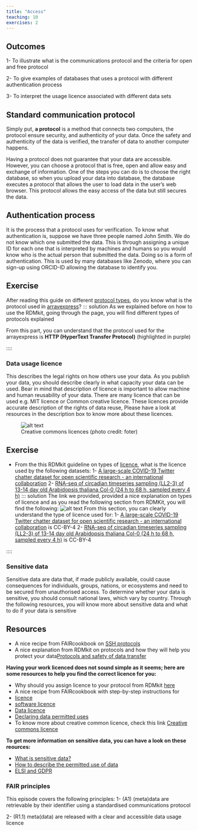 ```yaml
---
title: "Access"
teaching: 10
exercises: 2
---
```


::: callout
## Outcomes

1- To illustrate what is the communications protocol and the criteria for open and free protocol

2- To give examples of  databases that uses a protocol with   different  authentication process 

3- To interpret the usage licence associated with different data sets
:::

## Standard communication protocol
Simply put, **a protocol** is a method that connects two computers, the protocol ensure security, and authenticity of your data. Once the safety and authenticity of the data is verified, the transfer of data to another computer happens.

Having a protocol does not guarantee that your data are accessible. However, you can choose a protocol that is free, open and allow easy and exchange of information. One of the steps you can do is to choose the right database, so when you upload your data into database, the database executes a protocol that allows the user to  load data in the user’s web browser. This protocol allows the easy access of the data but still secures the data. 

## Authentication process
It is the process that a protocol uses for verification. To know what authentication is, suppose we have three people named John Smith. We do not know which one submitted the data. This is through assigning a unique ID for each one that is interpreted by machines and humans so you would know who is the actual person that submitted the data. Doing so is a form of authentication. This is used by many databases like Zenodo, where you can sign-up using ORCID-ID allowing the database to identify you.

:::: challenge
## Exercise
After reading this guide on different [protocol types](https://rdmkit.elixir-europe.org/data_transfer.html#how-do-you-transfer-large-data-files), do you know what is the protocol used in [arrayexpress](https://www.ebi.ac.uk/biostudies/arrayexpress)?
::: solution
As we explained before on how to use the RDMkit, going through the page, you will find different types of protocols explained

From this part, you can understand that the protocol used for the arrayexpress is **HTTP (HyperText Transfer Protocol)** (highlighted in purple)
:::
::::

### Data usage licence
This describes the legal rights on how others use your data. As you publish your data, you should describe clearly in what capacity your data can be used. Bear in mind that description of licence is important to allow machine and human reusability of your data. There are many licence that can be used e.g. MIT licence or Common creative licence. These licences provide accurate description of the rights of data reuse, Please have a look at resources in the description box to know more about these licences. 

![Creative commons licences (photo credit: foter)](fig/cc.jpg){alt='alt text'}


:::: challenge
## Exercise
- From the this RDMkit guideline on types of [licence](https://rdmkit.elixir-europe.org/licensing), what is the licence used by the following datasets:
1- [A large-scale COVID-19 Twitter chatter dataset for open scientific research - an international collaboration](https://zenodo.org/record/7368547#.Y4TjT3bP02w)
2- [RNA-seq of circadian timeseries sampling (LL2-3) of 13-14 day old Arabidopsis thaliana Col-0 (24 h to 68 h, sampled every 4 h)](https://www.ebi.ac.uk/biostudies/arrayexpress/studies/E-MTAB-7933)
::: solution
The link we provided, provided a nice explanation on types of licence and as you read the following section from RDMKit, you will find the following:
![(RDMkit on types of licence)](fig/img41.png){alt='alt text'}
From this section, you can clearly understand the type of licence used for:
1- [A large-scale COVID-19 Twitter chatter dataset for open scientific research - an international collaboration](https://zenodo.org/record/7368547#.Y4TjT3bP02w) is CC-BY-4
2- [RNA-seq of circadian timeseries sampling (LL2-3) of 13-14 day old Arabidopsis thaliana Col-0 (24 h to 68 h, sampled every 4 h)](https://www.ebi.ac.uk/biostudies/arrayexpress/studies/E-MTAB-7933) is CC-BY-4
:::
::::

### Sensitive data 
Sensitive data are data that, if made publicly available, could cause consequences for individuals, groups, nations, or ecosystems and need to be secured from unauthorised access. To determine whether your data is sensitive, you should consult national laws, which vary by country.
Through the following resources, you will know more about sensitive data and what to do if your data is  sensitive

::: callout
## Resources
- A nice recipe from FAIRcookbook on [SSH protocols](https://faircookbook.elixir-europe.org/content/recipes/accessibility/sftp.html)
- A nice explanation from RDMkit on protocols and how they will help you protect your data[Protocols and safety of data transfer](https://rdmkit.elixir-europe.org/data_transfer.html)

**Having your work licenced does not sound simple as it seems; here are some resources to help you find the correct licence for you:**

- Why should you assign licence to your protocol from RDMkit [here](https://rdmkit.elixir-europe.org/licensing)
- A nice recipe from FAIRcookbook with step-by-step instructions for 
- [licence](https://faircookbook.elixir-europe.org/content/recipes/reusability/ATI-licensing.html)
- [software licence](https://faircookbook.elixir-europe.org/content/recipes/reusability/ATI_licensing_software.html)
- [Data licence](https://faircookbook.elixir-europe.org/content/recipes/reusability/ATI_licensing_data.html)
- [Declaring data permitted uses](https://faircookbook.elixir-europe.org/content/recipes/reusability/expressing-data-use.html)
- To know more about creative common licence, check this link [Creative commons licence](https://creativecommons.org/choose/)

**To get more information on sensitive data, you can have a look on these reources:**

- [What is sensitive data?](https://rdmkit.elixir-europe.org/sensitive_data)
- [How to describe the permitted use of data](https://faircookbook.elixir-europe.org/content/recipes/reusability/expressing-data-use.html#)
- [ELSI and GDPR](https://scilifelab-data-guidelines.readthedocs.io/en/latest/docs/general/sensitive_data.html)
:::

::: checklist
### FAIR principles
This episode covers the following principles:
1- (A1) (meta)data are retrievable by their identifier using a standardised communications protocol

2- (R1.1)	meta(data) are released with a clear and accessible data usage licence
:::
